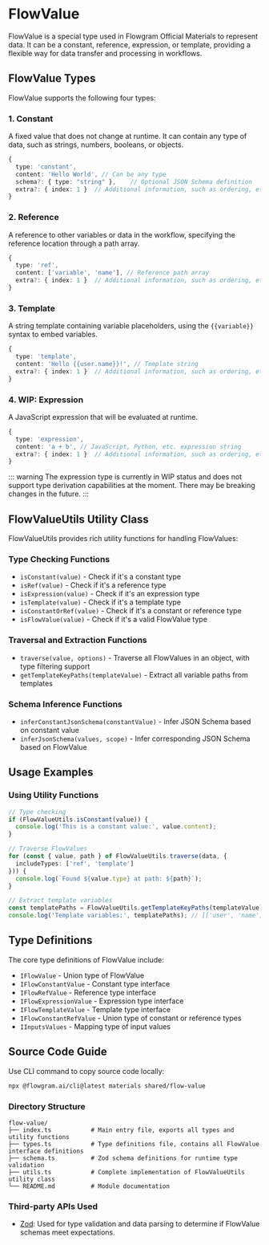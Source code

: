 
# FlowValue

FlowValue is a special type used in Flowgram Official Materials to represent data. It can be a constant, reference, expression, or template, providing a flexible way for data transfer and processing in workflows.

## FlowValue Types

FlowValue supports the following four types:

### 1. Constant
A fixed value that does not change at runtime. It can contain any type of data, such as strings, numbers, booleans, or objects.

```typescript
{
  type: 'constant',
  content: 'Hello World', // Can be any type
  schema?: { type: "string" },    // Optional JSON Schema definition
  extra?: { index: 1 }  // Additional information, such as ordering, etc.
}
```

### 2. Reference
A reference to other variables or data in the workflow, specifying the reference location through a path array.

```typescript
{
  type: 'ref',
  content: ['variable', 'name'], // Reference path array
  extra?: { index: 1 }  // Additional information, such as ordering, etc.
}
```

### 3. Template
A string template containing variable placeholders, using the `{{variable}}` syntax to embed variables.

```typescript
{
  type: 'template',
  content: 'Hello {{user.name}}!', // Template string
  extra?: { index: 1 }  // Additional information, such as ordering, etc.
}
```

### 4. WIP: Expression
A JavaScript expression that will be evaluated at runtime.

```typescript
{
  type: 'expression',
  content: 'a + b', // JavaScript, Python, etc. expression string
  extra?: { index: 1 }  // Additional information, such as ordering, etc.
}
```

::: warning
The expression type is currently in WIP status and does not support type derivation capabilities at the moment. There may be breaking changes in the future.
:::

## FlowValueUtils Utility Class

FlowValueUtils provides rich utility functions for handling FlowValues:

### Type Checking Functions

- `isConstant(value)` - Check if it's a constant type
- `isRef(value)` - Check if it's a reference type
- `isExpression(value)` - Check if it's an expression type
- `isTemplate(value)` - Check if it's a template type
- `isConstantOrRef(value)` - Check if it's a constant or reference type
- `isFlowValue(value)` - Check if it's a valid FlowValue type

### Traversal and Extraction Functions

- `traverse(value, options)` - Traverse all FlowValues in an object, with type filtering support
- `getTemplateKeyPaths(templateValue)` - Extract all variable paths from templates

### Schema Inference Functions

- `inferConstantJsonSchema(constantValue)` - Infer JSON Schema based on constant value
- `inferJsonSchema(values, scope)` - Infer corresponding JSON Schema based on FlowValue

## Usage Examples

### Using Utility Functions

```typescript
// Type checking
if (FlowValueUtils.isConstant(value)) {
  console.log('This is a constant value:', value.content);
}

// Traverse FlowValues
for (const { value, path } of FlowValueUtils.traverse(data, {
  includeTypes: ['ref', 'template']
})) {
  console.log(`Found ${value.type} at path: ${path}`);
}

// Extract template variables
const templatePaths = FlowValueUtils.getTemplateKeyPaths(templateValue);
console.log('Template variables:', templatePaths); // [['user', 'name'], ['count']]
```

## Type Definitions

<SourceCode
  href="https://github.com/bytedance/flowgram.ai/tree/main/packages/materials/form-materials/src/shared/flow-value/types.ts"
/>

The core type definitions of FlowValue include:

- `IFlowValue` - Union type of FlowValue
- `IFlowConstantValue` - Constant type interface
- `IFlowRefValue` - Reference type interface
- `IFlowExpressionValue` - Expression type interface
- `IFlowTemplateValue` - Template type interface
- `IFlowConstantRefValue` - Union type of constant or reference types
- `IInputsValues` - Mapping type of input values

## Source Code Guide

<SourceCode
  href="https://github.com/bytedance/flowgram.ai/tree/main/packages/materials/form-materials/src/shared/flow-value"
/>

Use CLI command to copy source code locally:

```bash
npx @flowgram.ai/cli@latest materials shared/flow-value
```

### Directory Structure

```
flow-value/
├── index.ts           # Main entry file, exports all types and utility functions
├── types.ts           # Type definitions file, contains all FlowValue interface definitions
├── schema.ts          # Zod schema definitions for runtime type validation
├── utils.ts           # Complete implementation of FlowValueUtils utility class
└── README.md          # Module documentation
```

### Third-party APIs Used

- [Zod](https://v3.zod.dev/): Used for type validation and data parsing to determine if FlowValue schemas meet expectations.
